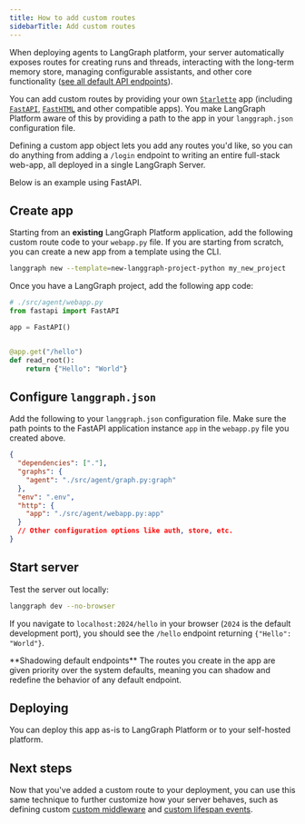 ```yaml
---
title: How to add custom routes
sidebarTitle: Add custom routes
---
```

When deploying agents to LangGraph platform, your server automatically exposes routes for creating runs and threads, interacting with the long-term memory store, managing configurable assistants, and other core functionality ([see all default API endpoints](/langgraph-platform/server-api-ref)).

You can add custom routes by providing your own [`Starlette`](https://www.starlette.io/applications/) app (including [`FastAPI`](https://fastapi.tiangolo.com/), [`FastHTML`](https://fastht.ml/) and other compatible apps). You make LangGraph Platform aware of this by providing a path to the app in your `langgraph.json` configuration file.

Defining a custom app object lets you add any routes you'd like, so you can do anything from adding a `/login` endpoint to writing an entire full-stack web-app, all deployed in a single LangGraph Server.

Below is an example using FastAPI.

## Create app

Starting from an **existing** LangGraph Platform application, add the following custom route code to your `webapp.py` file. If you are starting from scratch, you can create a new app from a template using the CLI.

```bash
langgraph new --template=new-langgraph-project-python my_new_project
```

Once you have a LangGraph project, add the following app code:

```python {highlight={4}}
# ./src/agent/webapp.py
from fastapi import FastAPI

app = FastAPI()


@app.get("/hello")
def read_root():
    return {"Hello": "World"}

```

## Configure `langgraph.json`

Add the following to your `langgraph.json` configuration file. Make sure the path points to the FastAPI application instance `app` in the `webapp.py` file you created above.

```json
{
  "dependencies": ["."],
  "graphs": {
    "agent": "./src/agent/graph.py:graph"
  },
  "env": ".env",
  "http": {
    "app": "./src/agent/webapp.py:app"
  }
  // Other configuration options like auth, store, etc.
}
```

## Start server

Test the server out locally:

```bash
langgraph dev --no-browser
```

If you navigate to `localhost:2024/hello` in your browser (`2024` is the default development port), you should see the `/hello` endpoint returning `{"Hello": "World"}`.

<Note>
**Shadowing default endpoints**
The routes you create in the app are given priority over the system defaults, meaning you can shadow and redefine the behavior of any default endpoint.
</Note>

## Deploying

You can deploy this app as-is to LangGraph Platform or to your self-hosted platform.

## Next steps

Now that you've added a custom route to your deployment, you can use this same technique to further customize how your server behaves, such as defining custom [custom middleware](/langgraph-platform/custom-middleware) and [custom lifespan events](/langgraph-platform/custom-lifespan).
